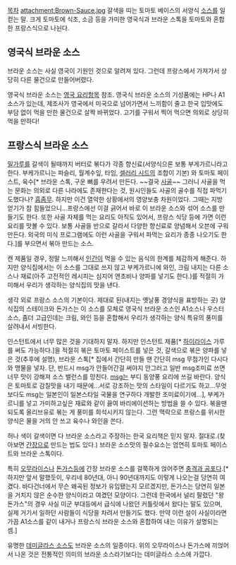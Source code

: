 [[목차]]
attachment:Brown-Sauce.jpg
갈색을 띠는 토마토 베이스의 서양식 [[소스]]를 일컫는 말. 크게 토마토에 식초, 소금 등을 가미한 영국식과 브라운 스톡을 토마토와 혼합한 프랑스식으로 나뉜다. 

== 영국식 브라운 소스 ==
브라운 소스는 사실 영국이 기원인 것으로 알려져 있다. 그런데 프랑스에서 가져가서 상당히 다른 물건으로 만들어버렸다.

영국식 브라운 소스는 [[영국 요리]]항목 참조. 영국식 브라운 소스의 기성품에는 HP나 A1소스가 있는데, 제조사가 영국에서 미국으로 넘어가면서 느끼함이 줄고 한국 입맛에도 부담 없이 먹을 만한 물건으로 살짝 바뀌었다. 고기를 구워서 찍어 먹으면 의외로 상당히 먹을 만하다!

== 프랑스식 브라운 소스 ==
[[밀가루]]를 갈색이 될때까지 버터로 볶다가 각종 향신료(서양식으론 보통 부게가르니라고 한다. 부케가르니는 파슬리, 월계수잎, 타임, [[셀러리 시드]]의 조합이 기본) 와 토마토 페이스트, 육수[* 브라운 스톡, 구운 뼈를 우려서 만든다. ~~결국 [[사골]]~~ 그러니 사골을 먹는 문화는 의외로 다른 나라에도 존재한다는 것, 원시인들도 사골의 골수를 직접 파먹기도했다나? [[흠좀무]]. 하지만 이건 열악한 상황에서의 영양보충 차원이었다. 그때는 지방 얻기가 참 힘들었으니...프랑스에선 이걸 긁어서 바로 이 브라운 소스와 섞어 소스를 만들기도 한다. 또한 사골 자체를 먹는 요리도 아직도 있어서, 프랑스 식당 등에 가면 이런 요리를 맛볼 수 있다. 보통 사골을 반으로 갈라서 다양한 향신료로 양념해서 오븐에 구워 만든다. 외국의 미식 프로그램에도 이런 사골을 구워서 파먹는 요리가 종종 나오기도 한다.]를 부으면서 볶아 만드는 소스.

캔 제품일 경우, 정말 느끼해서 [[인간]]이 먹을 수 있는 음식의 한계를 체감하게 해준다. 하지만 양식집에서는 이 소스를 그대로 쓰지 않고 부케가르니에 와인, 크림 내지는 다른 소스나 재료(아주 고전적인 레시피는 심지어 앤초비나 양파를 넣기도 한다.)를 적절히 가미해서 우리가 생각하는 양식집의 맛을 낸다.

생각 외로 프랑스 소스의 기본이다. 제대로 된(내지는 옛날풍 경양식을 표방하는 곳) 양식집의 스테이크와 돈가스는 이 소스를 모체로 영국식 브라운 소스인 A1소스나 우스터 소스, 좀더 고급인데는 크림, 와인 등을 혼합해서 우리가 생각하는 양식 특유의 풍미를 살려내서 서빙한다.

인스턴트에서 너무 많은 것을 기대하지 말자. 하지만 인스턴트 제품[* [[하이라이스]] 가루를 써도 가능하다.]을 적절히 볶은 토마토 페이스트를 넣은 것, 갈색으로 볶은 양파를 넣은 것(추후에 설명), 브라운 스톡[* 집에서 간단히 만들 땐 간단히 msg 무첨가인 다시다와 맹물을 넣자. 단, 반드시 msg가 안들어간걸 써야지 안그러고 일반 msg조미료 쓰면 너무 맛이 강해져 소스 밸런스를 망친다. [[msg]]는 부디 동양풍 요리에 쓰길 바란다. 양식은 토마토로 감칠맛을 내기 때문에...서로 강조하는 맛의 스타일이 다르기도 하고...무엇보다도 msg는 일본인이 일본스타일 국물을 연구하다 개발한 조미료이기에...], 부케가르니를 넣고 가미하고싶은 재료와 같이 끓여 바리에이션하는 방법을 쓸 수 있다. 볶을땐 되도록 올리브유로 볶는 게 풍미를 희석시키지 않는다. 그런 맥락으로 프랑스를 위시한 양식은 물을 거의 안 쓰고 육수나 와인을 쓴다.

허나 색이 갈색이면 다 브라운 소스라고 주장하는 한국 요리책은 믿지 말자. 절대로.(찾아보면 [[간장]]으로 만드는 법도 있다.) 브라운 소스맛의 필수요소는 엄연히 토마토 페이스트와 브라운 스톡이다.

특히 [[오무라이스]]나 [[돈가스]]등에 간장 브라운 소스를 걸쭉하게 얹어주면 [[충격과 공포]]다.[* 하지만 앞서 말했듯이, 우리네 80년대, 아니 90년대까지도 이렇게 나오는걸 당연히 여겼다. 바다건너에서 무슨 왜곡된 정보가 유입됐는지 모르겠지만, 돈가스는 당연히 일본을 거치지 않은 순수한 양식이라고 여겼던 모양이다. 그런데 한국에서 널리 팔렸던 "왕돈가스"의 경우 사실 미군 부대등에서 급식에 나왔던 커틀릿에서 왔다는 말도 있으며, 실제 거기서 일하던 사람들이 식당을 차려서 만들기도 했다. 만약 이런 설이 사실이라면 가끔 A1소스를 같이 내거나 프랑스식 브라운 소스와 혼합하여 내는 이유가 설명되는 셈.]

유명한 [[데미글라스 소스]]도 브라운 소스의 일종이다. 위의 오무라이스나 돈가스에 끼얹어서 나온 것은 전통적인 의미의 브라운 소스라기보다는 데미글라스 소스에 가깝다.
